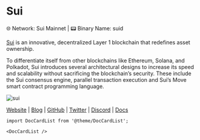 # Sui


🌐 Network: Sui Mainnet | 📟 Binary Name: suid 

[Sui](https://sui.io/) is an innovative, decentralized Layer 1 blockchain that redefines asset ownership.

To differentiate itself from other blockchains like Ethereum, Solana, and Polkadot, Sui introduces several architectural designs to increase its speed and scalability without sacrificing the blockchain’s security. These include the Sui consensus engine, parallel transaction execution and Sui’s Move smart contract programming language.

![sui](./img/sui.jpg)

[Website](https://sui.io/) | [Blog](https://blog.sui.io/) | [GitHub](https://github.com/MystenLabs) | [Twitter](https://twitter.com/SuiNetwork) | [Discord](https://discord.gg/sui) | [Docs](https://docs.sui.io/)

```mdx-code-block
import DocCardList from '@theme/DocCardList';

<DocCardList />
```
